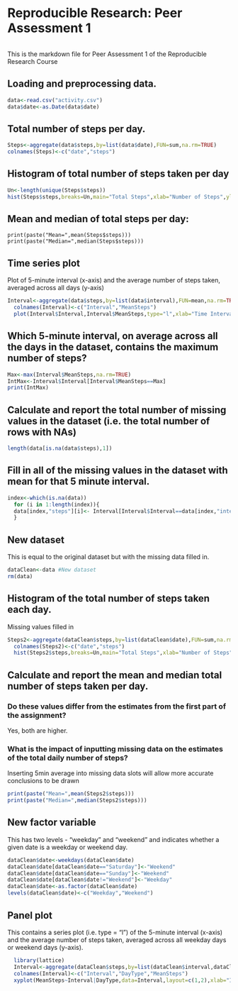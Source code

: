 Reproducible Research: Peer Assessment 1
========================

```r
```

This is the markdown file for Peer Assessment 1 of the Reproducible Research Course

## Loading and preprocessing data.

```r
data<-read.csv("activity.csv")
data$date<-as.Date(data$date)
```

## Total number of steps per day.

```r
Steps<-aggregate(data$steps,by=list(data$date),FUN=sum,na.rm=TRUE)
colnames(Steps)<-c("date","steps")
```

## Histogram of total number of steps taken per day

```r
Un<-length(unique(Steps$steps))
hist(Steps$steps,breaks=Un,main="Total Steps",xlab="Number of Steps",ylab="Frequency",col="Red",xlim=range(0,22000),ylim=range(0,11))
```

## Mean and median of total steps per day:

```rMean
print(paste("Mean=",mean(Steps$steps)))
print(paste("Median=",median(Steps$steps)))
```

## Time series plot
Plot of 5-minute interval (x-axis) and the average number of steps taken, averaged across all days (y-axis)

```r
Interval<-aggregate(data$steps,by=list(data$interval),FUN=mean,na.rm=TRUE)
  colnames(Interval)<-c("Interval","MeanSteps")
  plot(Interval$Interval,Interval$MeanSteps,type="l",xlab="Time Interval",ylab="Mean Steps Per Interval")
```

## Which 5-minute interval, on average across all the days in the dataset, contains the maximum number of steps?

```r
Max<-max(Interval$MeanSteps,na.rm=TRUE)
IntMax<-Interval$Interval[Interval$MeanSteps==Max]
print(IntMax)
```

## Calculate and report the total number of missing values in the dataset (i.e. the total number of rows with NAs)

```r
length(data[is.na(data$steps),1])
```

## Fill in all of the missing values in the dataset with mean for that 5 minute interval.

```r
index<-which(is.na(data))
  for (i in 1:length(index)){
  data[index,"steps"][i]<- Interval[Interval$Interval==data[index,"interval"][i],"MeanSteps"]
  }
```

## New dataset 
This is equal to the original dataset but with the missing data filled in.

```r
dataClean<-data #New dataset
rm(data)
```

## Histogram of the total number of steps taken each day. 
Missing values filled in

```r
Steps2<-aggregate(dataClean$steps,by=list(dataClean$date),FUN=sum,na.rm=TRUE)
  colnames(Steps2)<-c("date","steps")
  hist(Steps2$steps,breaks=Un,main="Total Steps",xlab="Number of Steps",ylab="Frequency",col="Red",xlim=range(0,22000),ylim=range(0,11))
```

## Calculate and report the mean and median total number of steps taken per day. 

### Do these values differ from the estimates from the first part of the assignment? 
Yes, both are higher.

### What is the impact of inputting missing data on the estimates of the total daily number of steps?
Inserting 5min average into missing data slots will allow more accurate conclusions to be drawn

```r
print(paste("Mean=",mean(Steps2$steps)))
print(paste("Median=",median(Steps2$steps)))
```


## New factor variable 
This has two levels - "weekday" and "weekend" and indicates whether a given date is a weekday or weekend day.

```r
dataClean$date<-weekdays(dataClean$date)
dataClean$date[dataClean$date=="Saturday"]<-"Weekend"
dataClean$date[dataClean$date=="Sunday"]<-"Weekend"
dataClean$date[dataClean$date!="Weekend"]<-"Weekday"
dataClean$date<-as.factor(dataClean$date)
levels(dataClean$date)<-c("Weekday","Weekend")
```

## Panel plot 
This contains a series plot (i.e. type = "l") of the 5-minute interval (x-axis) and the average number of steps taken, averaged across all weekday days or weekend days (y-axis).

```r
  library(lattice)
  Interval<-aggregate(dataClean$steps,by=list(dataClean$interval,dataClean$date),FUN=mean,na.rm=TRUE)
  colnames(Interval)<-c("Interval","DayType","MeanSteps")  
  xyplot(MeanSteps~Interval|DayType,data=Interval,layout=c(1,2),xlab="Interval",ylab="Number of Steps",type="l")
```

